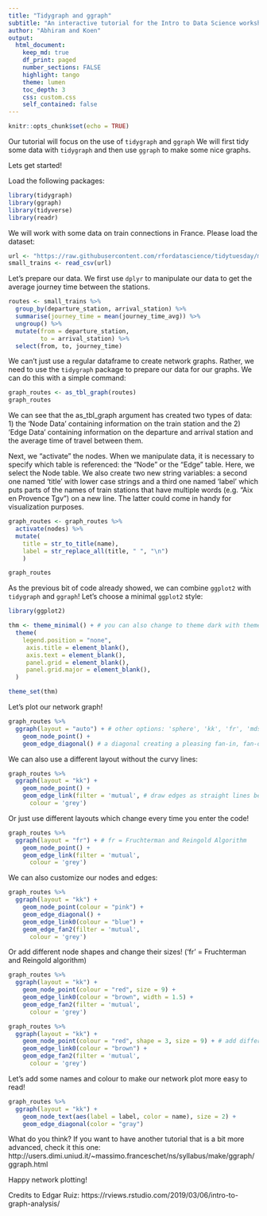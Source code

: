 ```yaml
---
title: "Tidygraph and ggraph"
subtitle: "An interactive tutorial for the Intro to Data Science workshop"
author: "Abhiram and Koen"
output:
  html_document:
    keep_md: true
    df_print: paged
    number_sections: FALSE
    highlight: tango
    theme: lumen
    toc_depth: 3
    css: custom.css 
    self_contained: false
---
```


```r
knitr::opts_chunk$set(echo = TRUE)
```

Our tutorial will focus on the use of `tidygraph` and `ggraph` We will first tidy some data with `tidygraph` and then use `ggraph` to make some nice graphs.

Lets get started!

Load the following packages:

```r
library(tidygraph)
library(ggraph)
library(tidyverse)
library(readr)
```

We will work with some data on train connections in France. Please load the dataset:

```r
url <- "https://raw.githubusercontent.com/rfordatascience/tidytuesday/master/data/2019/2019-02-26/small_trains.csv"
small_trains <- read_csv(url)
```

Let's prepare our data. We first use `dplyr` to manipulate our data to get the average journey time between the stations. 

```r
routes <- small_trains %>%
  group_by(departure_station, arrival_station) %>%
  summarise(journey_time = mean(journey_time_avg)) %>%
  ungroup() %>%
  mutate(from = departure_station, 
         to = arrival_station) %>%
  select(from, to, journey_time)
```

We can't just use a regular dataframe to create network graphs. Rather, we need to use the `tidygraph` package to prepare our data for our graphs. We can do this with a simple command:

```r
graph_routes <- as_tbl_graph(routes)
graph_routes
```

We can see that the as_tbl_graph argument has created two types of data: 1) the 'Node Data' containing information on the train station and the 2) 'Edge Data' containing information on the departure and arrival station and the average time of travel between them. 

Next, we "activate" the nodes. When we manipulate data, it is necessary to specify which table is referenced: the "Node" or the "Edge" table. Here, we select the Node table. We also create two new string variables: a second one named 'title' with lower case strings and a third one named 'label' which puts parts of the names of train stations that have multiple words (e.g. "Aix en Provence Tgv") on a new line. The latter could come in handy for visualization purposes.

```r
graph_routes <- graph_routes %>%
  activate(nodes) %>%
  mutate(
    title = str_to_title(name),
    label = str_replace_all(title, " ", "\n")
    )

graph_routes

```

As the previous bit of code already showed, we can combine `ggplot2` with `tidygraph` and `ggraph`! Let's choose a minimal `ggplot2` style:

```r
library(ggplot2)

thm <- theme_minimal() + # you can also change to theme dark with theme_dark
  theme(
    legend.position = "none",
     axis.title = element_blank(),
     axis.text = element_blank(),
     panel.grid = element_blank(),
     panel.grid.major = element_blank(),
  ) 

theme_set(thm)
```

Let's plot our network graph!

```r
graph_routes %>%
  ggraph(layout = "auto") + # other options: 'sphere', 'kk', 'fr', 'mds', 'lgl'
    geom_node_point() +
    geom_edge_diagonal() # a diagonal creating a pleasing fan-in, fan-out line
```

We can also use a different layout without the curvy lines:

```r
graph_routes %>%
  ggraph(layout = "kk") + 
    geom_node_point() +
    geom_edge_link(filter = 'mutual', # draw edges as straight lines between nodes
      colour = 'grey')
```

Or just use different layouts which change every time you enter the code!

```r
graph_routes %>%
  ggraph(layout = "fr") + # fr = Fruchterman and Reingold Algorithm
    geom_node_point() +
    geom_edge_link(filter = 'mutual',
      colour = 'grey')
```


We can also customize our nodes and edges:

```r
graph_routes %>%
  ggraph(layout = "kk") +
    geom_node_point(colour = "pink") +
    geom_edge_diagonal() +
    geom_edge_link0(colour = "blue") +
    geom_edge_fan2(filter = 'mutual',
      colour = 'grey')
```

Or add different node shapes and change their sizes! ('fr' = Fruchterman and Reingold algorithm)

```r
graph_routes %>%
  ggraph(layout = "kk") +
    geom_node_point(colour = "red", size = 9) +
    geom_edge_link0(colour = "brown", width = 1.5) +
    geom_edge_fan2(filter = 'mutual',
      colour = 'grey')
```


```r
graph_routes %>%
  ggraph(layout = "kk") +
    geom_node_point(colour = "red", shape = 3, size = 9) + # add different node shapes
    geom_edge_link0(colour = "brown") +
    geom_edge_fan2(filter = 'mutual',
      colour = 'grey')
```


Let's add some names and colour to make our network plot more easy to read!

```r
graph_routes %>%
  ggraph(layout = "kk") +
    geom_node_text(aes(label = label, color = name), size = 2) +
    geom_edge_diagonal(color = "gray") 
```

What do you think? If you want to have another tutorial that is a bit more advanced, check it this one: http://users.dimi.uniud.it/~massimo.franceschet/ns/syllabus/make/ggraph/ggraph.html

Happy network plotting!

Credits to Edgar Ruiz: https://rviews.rstudio.com/2019/03/06/intro-to-graph-analysis/


